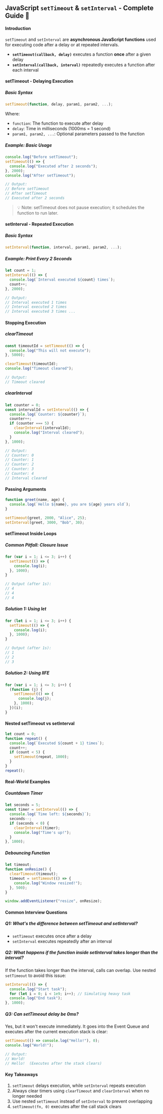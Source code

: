 ## JavaScript `setTimeout` & `setInterval` - Complete Guide 🚀

#### Introduction

`setTimeout` and `setInterval` are **asynchronous JavaScript functions** used for executing code after a delay or at repeated intervals.

- **`setTimeout(callback, delay)`** executes a function **once** after a given delay
- **`setInterval(callback, interval)`** repeatedly executes a function after each interval

#### setTimeout - Delaying Execution

##### Basic Syntax

```javascript
setTimeout(function, delay, param1, param2, ...);
```

Where:

- `function`: The function to execute after delay
- `delay`: Time in milliseconds (1000ms = 1 second)
- `param1, param2, ...`: Optional parameters passed to the function

##### Example: Basic Usage

```javascript
console.log("Before setTimeout");
setTimeout(() => {
  console.log("Executed after 2 seconds");
}, 2000);
console.log("After setTimeout");

// Output:
// Before setTimeout
// After setTimeout
// Executed after 2 seconds
```

> 💡 Note: setTimeout does not pause execution; it schedules the function to run later.

#### setInterval - Repeated Execution

##### Basic Syntax

```javascript
setInterval(function, interval, param1, param2, ...);
```

##### Example: Print Every 2 Seconds

```javascript
let count = 1;
setInterval(() => {
  console.log(`Interval executed ${count} times`);
  count++;
}, 2000);

// Output:
// Interval executed 1 times
// Interval executed 2 times
// Interval executed 3 times ...
```

#### Stopping Execution

##### clearTimeout

```javascript
const timeoutId = setTimeout(() => {
  console.log("This will not execute");
}, 5000);

clearTimeout(timeoutId);
console.log("Timeout cleared");

// Output:
// Timeout cleared
```

##### clearInterval

```javascript
let counter = 0;
const intervalId = setInterval(() => {
  console.log(`Counter: ${counter}`);
  counter++;
  if (counter === 5) {
    clearInterval(intervalId);
    console.log("Interval cleared");
  }
}, 1000);

// Output:
// Counter: 0
// Counter: 1
// Counter: 2
// Counter: 3
// Counter: 4
// Interval cleared
```

#### Passing Arguments

```javascript
function greet(name, age) {
  console.log(`Hello ${name}, you are ${age} years old`);
}

setTimeout(greet, 2000, "Alice", 25);
setInterval(greet, 3000, "Bob", 30);
```

#### setTimeout Inside Loops

##### Common Pitfall: Closure Issue

```javascript
for (var i = 1; i <= 3; i++) {
  setTimeout(() => {
    console.log(i);
  }, 1000);
}

// Output (after 1s):
// 4
// 4
// 4
```

##### Solution 1: Using let

```javascript
for (let i = 1; i <= 3; i++) {
  setTimeout(() => {
    console.log(i);
  }, 1000);
}

// Output (after 1s):
// 1
// 2
// 3
```

##### Solution 2: Using IIFE

```javascript
for (var i = 1; i <= 3; i++) {
  (function (j) {
    setTimeout(() => {
      console.log(j);
    }, 1000);
  })(i);
}
```

#### Nested setTimeout vs setInterval

```javascript
let count = 0;
function repeat() {
  console.log(`Executed ${count + 1} times`);
  count++;
  if (count < 5) {
    setTimeout(repeat, 1000);
  }
}
repeat();
```

#### Real-World Examples

##### Countdown Timer

```javascript
let seconds = 5;
const timer = setInterval(() => {
  console.log(`Time left: ${seconds}`);
  seconds--;
  if (seconds < 0) {
    clearInterval(timer);
    console.log("Time's up!");
  }
}, 1000);
```

##### Debouncing Function

```javascript
let timeout;
function onResize() {
  clearTimeout(timeout);
  timeout = setTimeout(() => {
    console.log("Window resized!");
  }, 500);
}

window.addEventListener("resize", onResize);
```

#### Common Interview Questions

##### Q1: What's the difference between setTimeout and setInterval?

- `setTimeout` executes once after a delay
- `setInterval` executes repeatedly after an interval

##### Q2: What happens if the function inside setInterval takes longer than the interval?

If the function takes longer than the interval, calls can overlap. Use nested `setTimeout` to avoid this issue:

```javascript
setInterval(() => {
  console.log("Start task");
  for (let i = 0; i < 1e9; i++); // Simulating heavy task
  console.log("End task");
}, 1000);
```

##### Q3: Can setTimeout delay be 0ms?

Yes, but it won't execute immediately. It goes into the Event Queue and executes after the current execution stack is clear:

```javascript
setTimeout(() => console.log("Hello!"), 0);
console.log("World!");

// Output:
// World!
// Hello!  (Executes after the stack clears)
```

#### Key Takeaways

1. `setTimeout` delays execution, while `setInterval` repeats execution
2. Always clear timers using `clearTimeout` and `clearInterval` when no longer needed
3. Use nested `setTimeout` instead of `setInterval` to prevent overlapping
4. `setTimeout(fn, 0)` executes after the call stack clears
